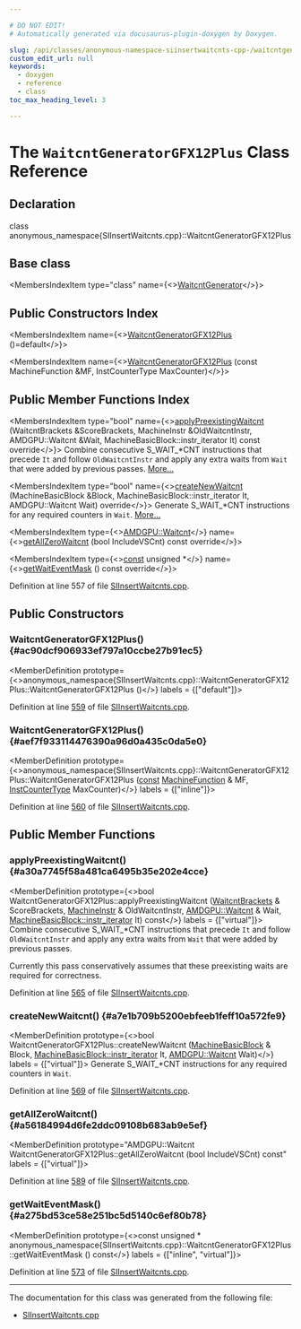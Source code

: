 ```yaml
---

# DO NOT EDIT!
# Automatically generated via docusaurus-plugin-doxygen by Doxygen.

slug: /api/classes/anonymous-namespace-siinsertwaitcnts-cpp-/waitcntgeneratorgfx12plus
custom_edit_url: null
keywords:
  - doxygen
  - reference
  - class
toc_max_heading_level: 3

---
```





# The `WaitcntGeneratorGFX12Plus` Class Reference

<DoxygenPage pluginConfig={pluginConfig}>



## Declaration

<CodeBlock>class anonymous_namespace{SIInsertWaitcnts.cpp}::WaitcntGeneratorGFX12Plus</CodeBlock>

## Base class

<MembersIndex>

<MembersIndexItem
  type="class"
  name={<><a href="/docs/api/classes/anonymous-namespace-siinsertwaitcnts-cpp-/waitcntgenerator">WaitcntGenerator</a></>}>
</MembersIndexItem>

</MembersIndex>

## Public Constructors Index

<MembersIndex>

<MembersIndexItem
  name={<><a href="#ac90dcf906933ef797a10ccbe27b91ec5">WaitcntGeneratorGFX12Plus</a> ()=default</>}>
</MembersIndexItem>

<MembersIndexItem
  name={<><a href="#aef7f933114476390a96d0a435c0da5e0">WaitcntGeneratorGFX12Plus</a> (const MachineFunction &amp;MF, InstCounterType MaxCounter)</>}>
</MembersIndexItem>

</MembersIndex>

## Public Member Functions Index

<MembersIndex>

<MembersIndexItem
  type="bool"
  name={<><a href="#a30a7745f58a481ca6495b35e202e4cce">applyPreexistingWaitcnt</a> (WaitcntBrackets &amp;ScoreBrackets, MachineInstr &amp;OldWaitcntInstr, AMDGPU::Waitcnt &amp;Wait, MachineBasicBlock::instr&#95;iterator It) const override</>}>
Combine consecutive S&#95;WAIT&#95;&#42;CNT instructions that precede <code>It</code> and follow <code>OldWaitcntInstr</code> and apply any extra waits from <code>Wait</code> that were added by previous passes. <a href="#a30a7745f58a481ca6495b35e202e4cce">More...</a>
</MembersIndexItem>

<MembersIndexItem
  type="bool"
  name={<><a href="#a7e1b709b5200ebfeeb1feff10a572fe9">createNewWaitcnt</a> (MachineBasicBlock &amp;Block, MachineBasicBlock::instr&#95;iterator It, AMDGPU::Waitcnt Wait) override</>}>
Generate S&#95;WAIT&#95;&#42;CNT instructions for any required counters in <code>Wait</code>. <a href="#a7e1b709b5200ebfeeb1feff10a572fe9">More...</a>
</MembersIndexItem>

<MembersIndexItem
  type={<><a href="/docs/api/structs/llvm/amdgpu/waitcnt">AMDGPU::Waitcnt</a></>}
  name={<><a href="#a56184994d6fe2ddc09108b683ab9e5ef">getAllZeroWaitcnt</a> (bool IncludeVSCnt) const override</>}>
</MembersIndexItem>

<MembersIndexItem
  type={<><a href="/docs/api/files/lib/lib/target/lib/target/aarch64/aarch64promoteconstant-cpp/#a90f8350fecae261c25be85d38b451bff">const</a> unsigned &#42;</>}
  name={<><a href="#a275bd53ce58e251bc5d5140c6ef80b78">getWaitEventMask</a> () const override</>}>
</MembersIndexItem>

</MembersIndex>


Definition at line 557 of file <a href="/docs/api/files/lib/lib/target/lib/target/amdgpu/siinsertwaitcnts-cpp">SIInsertWaitcnts.cpp</a>.

<SectionDefinition>

## Public Constructors

### WaitcntGeneratorGFX12Plus() {#ac90dcf906933ef797a10ccbe27b91ec5}

<MemberDefinition
  prototype={<>anonymous&#95;namespace&#123;SIInsertWaitcnts.cpp&#125;::WaitcntGeneratorGFX12Plus::WaitcntGeneratorGFX12Plus ()</>}
  labels = {["default"]}>

Definition at line <a href="/docs/api/files/lib/lib/target/lib/target/amdgpu/siinsertwaitcnts-cpp/#l00559">559</a> of file <a href="/docs/api/files/lib/lib/target/lib/target/amdgpu/siinsertwaitcnts-cpp">SIInsertWaitcnts.cpp</a>.
</MemberDefinition>

### WaitcntGeneratorGFX12Plus() {#aef7f933114476390a96d0a435c0da5e0}

<MemberDefinition
  prototype={<>anonymous&#95;namespace&#123;SIInsertWaitcnts.cpp&#125;::WaitcntGeneratorGFX12Plus::WaitcntGeneratorGFX12Plus (<a href="/docs/api/files/lib/lib/target/lib/target/aarch64/aarch64promoteconstant-cpp/#a90f8350fecae261c25be85d38b451bff">const</a> <a href="/docs/api/classes/llvm/machinefunction">MachineFunction</a> &amp; MF, <a href="/docs/api/namespaces/anonymous-siinsertwaitcnts-cpp-/#a871adff9f76dede83762790959bc8e7b">InstCounterType</a> MaxCounter)</>}
  labels = {["inline"]}>

Definition at line <a href="/docs/api/files/lib/lib/target/lib/target/amdgpu/siinsertwaitcnts-cpp/#l00560">560</a> of file <a href="/docs/api/files/lib/lib/target/lib/target/amdgpu/siinsertwaitcnts-cpp">SIInsertWaitcnts.cpp</a>.
</MemberDefinition>

</SectionDefinition>

<SectionDefinition>

## Public Member Functions

### applyPreexistingWaitcnt() {#a30a7745f58a481ca6495b35e202e4cce}

<MemberDefinition
  prototype={<>bool WaitcntGeneratorGFX12Plus::applyPreexistingWaitcnt (<a href="/docs/api/classes/anonymous-namespace-siinsertwaitcnts-cpp-/waitcntbrackets">WaitcntBrackets</a> &amp; ScoreBrackets, <a href="/docs/api/classes/llvm/machineinstr">MachineInstr</a> &amp; OldWaitcntInstr, <a href="/docs/api/structs/llvm/amdgpu/waitcnt">AMDGPU::Waitcnt</a> &amp; Wait, <a href="/docs/api/classes/llvm/machinebasicblock/#ab6395548cae73865213e279ae461db54">MachineBasicBlock::instr&#95;iterator</a> It) const</>}
  labels = {["virtual"]}>
Combine consecutive S&#95;WAIT&#95;&#42;CNT instructions that precede <code>It</code> and follow <code>OldWaitcntInstr</code> and apply any extra waits from <code>Wait</code> that were added by previous passes.

Currently this pass conservatively assumes that these preexisting waits are required for correctness.

Definition at line <a href="/docs/api/files/lib/lib/target/lib/target/amdgpu/siinsertwaitcnts-cpp/#l00565">565</a> of file <a href="/docs/api/files/lib/lib/target/lib/target/amdgpu/siinsertwaitcnts-cpp">SIInsertWaitcnts.cpp</a>.
</MemberDefinition>

### createNewWaitcnt() {#a7e1b709b5200ebfeeb1feff10a572fe9}

<MemberDefinition
  prototype={<>bool WaitcntGeneratorGFX12Plus::createNewWaitcnt (<a href="/docs/api/classes/llvm/machinebasicblock">MachineBasicBlock</a> &amp; Block, <a href="/docs/api/classes/llvm/machinebasicblock/#ab6395548cae73865213e279ae461db54">MachineBasicBlock::instr&#95;iterator</a> It, <a href="/docs/api/structs/llvm/amdgpu/waitcnt">AMDGPU::Waitcnt</a> Wait)</>}
  labels = {["virtual"]}>
Generate S&#95;WAIT&#95;&#42;CNT instructions for any required counters in <code>Wait</code>.

Definition at line <a href="/docs/api/files/lib/lib/target/lib/target/amdgpu/siinsertwaitcnts-cpp/#l00569">569</a> of file <a href="/docs/api/files/lib/lib/target/lib/target/amdgpu/siinsertwaitcnts-cpp">SIInsertWaitcnts.cpp</a>.
</MemberDefinition>

### getAllZeroWaitcnt() {#a56184994d6fe2ddc09108b683ab9e5ef}

<MemberDefinition
  prototype="AMDGPU::Waitcnt WaitcntGeneratorGFX12Plus::getAllZeroWaitcnt (bool IncludeVSCnt) const"
  labels = {["virtual"]}>

Definition at line <a href="/docs/api/files/lib/lib/target/lib/target/amdgpu/siinsertwaitcnts-cpp/#l00589">589</a> of file <a href="/docs/api/files/lib/lib/target/lib/target/amdgpu/siinsertwaitcnts-cpp">SIInsertWaitcnts.cpp</a>.
</MemberDefinition>

### getWaitEventMask() {#a275bd53ce58e251bc5d5140c6ef80b78}

<MemberDefinition
  prototype={<>const unsigned &#42; anonymous&#95;namespace&#123;SIInsertWaitcnts.cpp&#125;::WaitcntGeneratorGFX12Plus::getWaitEventMask () const</>}
  labels = {["inline", "virtual"]}>

Definition at line <a href="/docs/api/files/lib/lib/target/lib/target/amdgpu/siinsertwaitcnts-cpp/#l00573">573</a> of file <a href="/docs/api/files/lib/lib/target/lib/target/amdgpu/siinsertwaitcnts-cpp">SIInsertWaitcnts.cpp</a>.
</MemberDefinition>

</SectionDefinition>

<hr/>

The documentation for this class was generated from the following file:

<ul>
<li><a href="/docs/api/files/lib/lib/target/lib/target/amdgpu/siinsertwaitcnts-cpp">SIInsertWaitcnts.cpp</a></li>
</ul>

</DoxygenPage>
